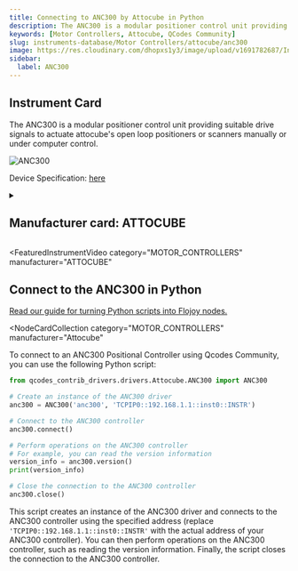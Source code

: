 ```yaml
---
title: Connecting to ANC300 by Attocube in Python
description: The ANC300 is a modular positioner control unit providing suitable drive signals to actuate attocube's open loop positioners or scanners manually or under computer control.
keywords: [Motor Controllers, Attocube, QCodes Community]
slug: instruments-database/Motor Controllers/attocube/anc300
image: https://res.cloudinary.com/dhopxs1y3/image/upload/v1691782687/Instruments/Positional%20Controller/ANC300/ANC300.jpg
sidebar:
  label: ANC300
---
```



## Instrument Card

The ANC300 is a modular positioner control unit providing suitable drive signals to actuate attocube's open loop positioners or scanners manually or under computer control.

![ANC300](https://res.cloudinary.com/dhopxs1y3/image/upload/v1691782687/Instruments/Positional%20Controller/ANC300/ANC300.jpg)

Device Specification: [here](https://www.attocube.com/downloads/anc300.pdf)

<details style={{ marginTop: "15px"}}>
<summary><h2 style={{display:'inline'}}>Manufacturer card: ATTOCUBE</h2></summary>

![ATTOCUBE](https://res.cloudinary.com/dhopxs1y3/image/upload/v1692806147/Instruments/Vendor%20Logos/Attocube.png)

**Attocube** is a leading pioneer for nanotechnology solutions in precision motion and nanopositioning applications, cryogenic microscopy,

- Headquarters: Germany
- Yearly Revenue (millions, USD): 14
- Vendor Website: [here](https://www.attocube.com/en)

</details>


<FeaturedInstrumentVideo
  category="MOTOR_CONTROLLERS"
  manufacturer="ATTOCUBE"
></FeaturedInstrumentVideo>

## Connect to the ANC300 in Python

[Read our guide for turning Python scripts into Flojoy nodes.](https://docs.flojoy.ai/contribution/blocks/custom-flojoy-block/)


<Tabs>
<TabItem value="Flojoy" label="Flojoy" className="flojoy-instrument-tabs">

<NodeCardCollection
  category="MOTOR_CONTROLLERS"
  manufacturer="Attocube"
></NodeCardCollection>

</TabItem>
<TabItem value="QCodes Community" label="QCodes Community">

To connect to an ANC300 Positional Controller using Qcodes Community, you can use the following Python script:

```python
from qcodes_contrib_drivers.drivers.Attocube.ANC300 import ANC300

# Create an instance of the ANC300 driver
anc300 = ANC300('anc300', 'TCPIP0::192.168.1.1::inst0::INSTR')

# Connect to the ANC300 controller
anc300.connect()

# Perform operations on the ANC300 controller
# For example, you can read the version information
version_info = anc300.version()
print(version_info)

# Close the connection to the ANC300 controller
anc300.close()
```

This script creates an instance of the ANC300 driver and connects to the ANC300 controller using the specified address (replace `'TCPIP0::192.168.1.1::inst0::INSTR'` with the actual address of your ANC300 controller). You can then perform operations on the ANC300 controller, such as reading the version information. Finally, the script closes the connection to the ANC300 controller.

</TabItem>
</Tabs>
